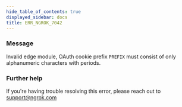 ```yaml
---
hide_table_of_contents: true
displayed_sidebar: docs
title: ERR_NGROK_7042
---
```


### Message

Invalid edge module, OAuth cookie prefix `PREFIX` must consist of only alphanumeric characters with periods.

<ErrorDetails />

### Further help

If you're having trouble resolving this error, please reach out to [support@ngrok.com](mailto:support@ngrok.com?subject=Help%20with%20ERR_NGROK_7042)
